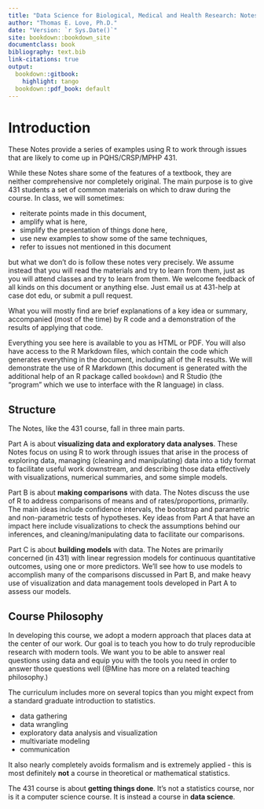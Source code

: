 ---
title: "Data Science for Biological, Medical and Health Research: Notes for 431"
author: "Thomas E. Love, Ph.D."
date: "Version: `r Sys.Date()`"
site: bookdown::bookdown_site
documentclass: book
bibliography: text.bib
link-citations: true
output:
  bookdown::gitbook:
    highlight: tango
  bookdown::pdf_book: default
---

# Introduction {-}

These Notes provide a series of examples using R to work through issues that are likely to come up in PQHS/CRSP/MPHP 431.

While these Notes share some of the features of a textbook, they are neither comprehensive nor completely original. The main purpose is to give 431 students a set of common materials on which to draw during the course. In class, we will sometimes:

- reiterate points made in this document, 
- amplify what is here,
- simplify the presentation of things done here,
- use new examples to show some of the same techniques,
- refer to issues not mentioned in this document

but what we don't do is follow these notes very precisely. We assume instead that you will read the materials and try to learn from them, just as you will attend classes and try to learn from them. We welcome feedback of all kinds on this document or anything else. Just email us at 431-help at case dot edu, or submit a pull request.

What you will mostly find are brief explanations of a key idea or summary, accompanied (most of the time) by R code and a demonstration of the results of applying that code. 

Everything you see here is available to you as HTML or PDF. You will also have access to the R Markdown files, which contain the code which generates everything in the document, including all of the R results. We will demonstrate the use of R Markdown (this document is generated with the additional help of an R package called `bookdown`) and R Studio (the "program" which we use to interface with the R language) in class. 

## Structure {-}

The Notes, like the 431 course, fall in three main parts.

Part A is about **visualizing data and exploratory data analyses**. These Notes focus on using R to work through issues that arise in the process of exploring data, managing (cleaning and manipulating) data into a tidy format to facilitate useful work downstream, and describing those data effectively with visualizations, numerical summaries, and some simple models.

Part B is about **making comparisons** with data. The Notes discuss the use of R to address comparisons of means and of rates/proportions, primarily. The main ideas include confidence intervals, the bootstrap and parametric and non-parametric tests of hypotheses. Key ideas from Part A that have an impact here include visualizations to check the assumptions behind our inferences, and cleaning/manipulating data to facilitate our comparisons.

Part C is about **building models** with data. The Notes are primarily concerned (in 431) with linear regression models for continuous quantitative outcomes, using one or more predictors. We'll see how to use models to accomplish many of the comparisons discussed in Part B, and make heavy use of visualization and data management tools developed in Part A to assess our models.

## Course Philosophy {-}

In developing this course, we adopt a modern approach that places data at the center of our work. Our goal is to teach you how to do truly reproducible research with modern tools. We want you to be able to answer real questions using data and equip you with the tools you need in order to answer those questions well (@Mine has more on a related teaching philosophy.)

The curriculum includes more on several topics than you might expect from a standard graduate introduction to statistics.

- data gathering
- data wrangling
- exploratory data analysis and visualization
- multivariate modeling
- communication

It also nearly completely avoids formalism and is extremely applied - this is most definitely **not** a course in theoretical or mathematical statistics.

The 431 course is about **getting things done**. It's not a statistics course, nor is it a computer science course. It is instead a course in **data science**.